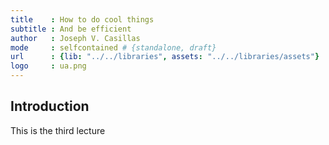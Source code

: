 ```yaml
---
title    : How to do cool things
subtitle : And be efficient
author   : Joseph V. Casillas
mode     : selfcontained # {standalone, draft}
url      : {lib: "../../libraries", assets: "../../libraries/assets"}
logo     : ua.png
---
```


## Introduction

This is the third lecture





